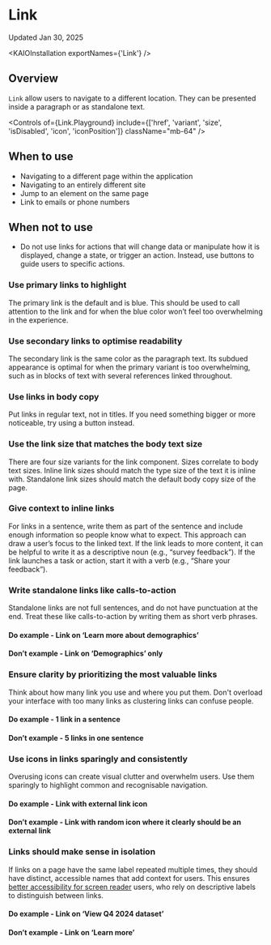 
<Meta title="Components/Link/Usage Guidelines" />

# Link

Updated Jan 30, 2025

<ResourceLinks
  sourceCode="blah blah update when available on main"
  figma="https://www.figma.com/design/FWIOtGjpv9z0by95j1SgP0/Link?node-id=273-4107"
  designGuidelines="/?path=/docs/link-link-usage-guidelines--docs"
/>

<KAIOInstallation exportNames={'Link'} />

## Overview

`Link` allow users to navigate to a different location. They can be presented inside a paragraph or as standalone text.

<Controls
  of={Link.Playground}
  include={['href', 'variant', 'size', 'isDisabled', 'icon', 'iconPosition']}
  className="mb-64"
/>

<Canvas of={Link.Playground} />

## When to use

- Navigating to a different page within the application
- Navigating to an entirely different site
- Jump to an element on the same page
- Link to emails or phone numbers

## When not to use

- Do not use links for actions that will change data or manipulate how it is displayed, change a state, or trigger an action. Instead, use buttons to guide users to specific actions.

### Use primary links to highlight

The primary link is the default and is blue. This should be used to call attention to the link and for when the blue color won’t feel too overwhelming in the experience.

### Use secondary links to optimise readability

The secondary link is the same color as the paragraph text. Its subdued appearance is optimal for when the primary variant is too overwhelming, such as in blocks of text with several references linked throughout.

### Use links in body copy

Put links in regular text, not in titles. If you need something bigger or more noticeable, try using a button instead.

### Use the link size that matches the body text size

There are four size variants for the link component. Sizes correlate to body text sizes. Inline link sizes should match the type size of the text it is inline with. Standalone link sizes should match the default body copy size of the page.

### Give context to inline links

For links in a sentence, write them as part of the sentence and include enough information so people know what to expect. This approach can draw a user’s focus to the linked text. If the link leads to more content, it can be helpful to write it as a descriptive noun (e.g., “survey feedback”). If the link launches a task or action, start it with a verb (e.g., “Share your feedback”).

### Write standalone links like calls-to-action

Standalone links are not full sentences, and do not have punctuation at the end. Treat these like calls-to-action by writing them as short verb phrases.

#### Do example - Link on ‘Learn more about demographics’

<Canvas of={Link.StandaloneLinkDo} />

#### Don’t example - Link on ‘Demographics’ only

<Canvas of={Link.StandaloneLinkDont} />

### Ensure clarity by prioritizing the most valuable links

Think about how many link you use and where you put them. Don't overload your interface with too many links as clustering links can confuse people.

#### Do example - 1 link in a sentence

<Canvas of={Link.OneLinkInSentence} />

#### Don’t example - 5 links in one sentence

<Canvas of={Link.FiveLinksInSentence} />

### Use icons in links sparingly and consistently

Overusing icons can create visual clutter and overwhelm users. Use them sparingly to highlight common and recognisable navigation.

#### Do example - Link with external link icon

<Canvas of={Link.ExternalIconLink} />

#### Don’t example - Link with random icon where it clearly should be an external link

<Canvas of={Link.RandomIconLink} />

### Links should make sense in isolation

If links on a page have the same label repeated multiple times, they should have distinct, accessible names that add context for users. This ensures [better accessibility for screen reader](https://cultureamp.atlassian.net/wiki/spaces/PA/pages/3240099910/Buttons+and+link+labels+make+sense+in+isolation) users, who rely on descriptive labels to distinguish between links.

#### Do example - Link on ‘View Q4 2024 dataset’

<Canvas of={Link.DistinctNamedLink} />

#### Don’t example - Link on ‘Learn more’

<Canvas of={Link.GenericNamedLink} />
